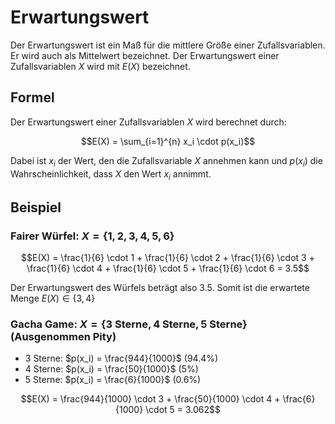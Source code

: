 # Erwartungswert

Der Erwartungswert ist ein Maß für die mittlere Größe einer Zufallsvariablen.
Er wird auch als Mittelwert bezeichnet.
Der Erwartungswert einer Zufallsvariablen $X$ wird mit $E(X)$ bezeichnet.

## Formel

Der Erwartungswert einer Zufallsvariablen $X$ wird berechnet durch:

$$E(X) = \sum_{i=1}^{n} x_i \cdot p(x_i)$$

Dabei ist $x_i$ der Wert, den die Zufallsvariable $X$ annehmen kann und $p(x_i)$ die Wahrscheinlichkeit,
dass $X$ den Wert $x_i$ annimmt.

## Beispiel

### Fairer Würfel: $X = \{1, 2, 3, 4, 5, 6\}$

$$E(X) = \frac{1}{6} \cdot 1 + \frac{1}{6} \cdot 2 + \frac{1}{6} \cdot 3 + \frac{1}{6} \cdot 4 + \frac{1}{6} \cdot 5 + \frac{1}{6} \cdot 6 = 3.5$$

Der Erwartungswert des Würfels beträgt also 3.5.
Somit ist die erwartete Menge $E(X) \in \{3,4\}$

### Gacha Game: $X = \{3 \text{ Sterne}, 4 \text{ Sterne}, 5 \text{ Sterne}\}$ (Ausgenommen Pity)

- $3 \text{ Sterne}$: $p(x_i) = \frac{944}{1000}$ (94.4%)
- $4 \text{ Sterne}$: $p(x_i) = \frac{50}{1000}$ (5%)
- $5 \text{ Sterne}$: $p(x_i) = \frac{6}{1000}$ (0.6%)

$$E(X) = \frac{944}{1000} \cdot 3 + \frac{50}{1000} \cdot 4 + \frac{6}{1000} \cdot 5 = 3.062$$
